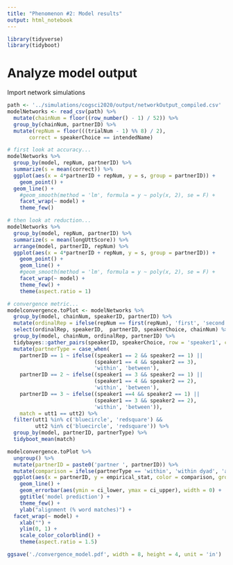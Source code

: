 ```yaml
---
title: "Phenomenon #2: Model results"
output: html_notebook
---
```


```r
library(tidyverse)
library(tidyboot)
```

# Analyze model output

Import network simulations 

```r
path <- '../simulations/cogsci2020/output/networkOutput_compiled.csv'
modelNetworks <- read_csv(path) %>%
  mutate(chainNum = floor((row_number() - 1) / 52)) %>%
  group_by(chainNum, partnerID) %>%
  mutate(repNum = floor(((trialNum - 1) %% 8) / 2),
       correct = speakerChoice == intendedName) 
```

```r
# first look at accuracy...
modelNetworks %>%
  group_by(model, repNum, partnerID) %>%
  summarize(s = mean(correct)) %>%
  ggplot(aes(x = 4*partnerID + repNum, y = s, group = partnerID)) +
    geom_point() +
  geom_line() +
    #geom_smooth(method = 'lm', formula = y ~ poly(x, 2), se = F) +
    facet_wrap(~ model) +
    theme_few()
```

```r
# then look at reduction...
modelNetworks %>%
  group_by(model, repNum, partnerID) %>%
  summarize(s = mean(longUttScore)) %>%
  arrange(model, partnerID, repNum) %>%
  ggplot(aes(x = 4*partnerID + repNum, y = s, group = partnerID)) +
    geom_point() +
    geom_line() +
    #geom_smooth(method = 'lm', formula = y ~ poly(x, 2), se = F) +
    facet_wrap(~ model) +
    theme_few() +
    theme(aspect.ratio = 1)

```

```r
# convergence metric...
modelconvergence.toPlot <- modelNetworks %>%
  group_by(model, chainNum, speakerID, partnerID) %>%
  mutate(ordinalRep = ifelse(repNum == first(repNum), 'first', 'second')) %>%
  select(ordinalRep, speakerID,  partnerID, speakerChoice, chainNum) %>%
  group_by(model, chainNum, ordinalRep, partnerID) %>%
  tidybayes::gather_pairs(speakerID, speakerChoice, row = 'speaker1', col = 'speaker2', x = 'utt1', y = 'utt2') %>%
  mutate(partnerType = case_when(
    partnerID == 1 ~ ifelse((speaker1 == 2 && speaker2 == 1) ||
                            (speaker1 == 4 && speaker2 == 3),
                            'within', 'between'),
    partnerID == 2 ~ ifelse((speaker1 == 3 && speaker2 == 1) ||
                            (speaker1 == 4 && speaker2 == 2),
                            'within', 'between'),
    partnerID == 3 ~ ifelse((speaker1 ==4 && speaker2 == 1) ||
                            (speaker1 == 3 && speaker2 == 2),
                            'within', 'between')),
    match = utt1 == utt2) %>%
  filter(utt1 %in% c('bluecircle', 'redsquare') && 
         utt2 %in% c('bluecircle', 'redsquare')) %>%
  group_by(model, partnerID, partnerType) %>%
  tidyboot_mean(match) 

modelconvergence.toPlot %>%
  ungroup() %>%
  mutate(partnerID = paste0('partner ', partnerID)) %>%
  mutate(comparison = ifelse(partnerType == 'within', 'within dyad', 'across dyads')) %>%
  ggplot(aes(x = partnerID, y = empirical_stat, color = comparison, group = comparison)) +
    geom_line() +
    geom_errorbar(aes(ymin = ci_lower, ymax = ci_upper), width = 0) +
    ggtitle('model prediction') +
    theme_few() +
    ylab("alignment (% word matches)") +
  facet_wrap(~ model) +
    xlab("") +
    ylim(0, 1) +
    scale_color_colorblind() +
    theme(aspect.ratio = 1.5)

ggsave('./convergence_model.pdf', width = 8, height = 4, unit = 'in')
```
